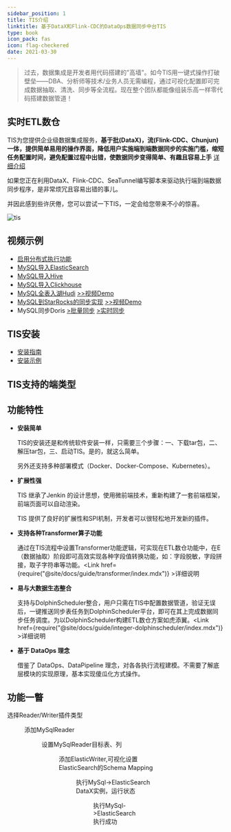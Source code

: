 ```yaml
---
sidebar_position: 1
title: TIS介绍
linktitle: 基于DataX和Flink-CDC的DataOps数据同步中台TIS
type: book
icon_pack: fas
icon: flag-checkered
date: 2021-03-30
---
```




>过去，数据集成是开发者用代码搭建的"高墙"。如今TIS用一键式操作打破壁垒——DBA、分析师等技术/业务人员无需编程，通过可视化配置即可完成数据抽取、清洗、同步等全流程。现在整个团队都能像组装乐高一样零代码搭建数据管道！

## 实时ETL数仓

TIS为您提供企业级数据集成服务，**基于批(DataX)，流(Flink-CDC、Chunjun)一体，提供简单易用的操作界面，降低用户实施端到端数据同步的实施门槛，缩短任务配置时间，避免配置过程中出错，使数据同步变得简单、有趣且容易上手** [详细介绍](https://tis.pub/docs/)

如果您正在利用DataX、Flink-CDC、SeaTunnel编写脚本来驱动执行端到端数据同步程序，是非常烦冗且容易出错的事儿。

并因此感到些许厌倦，您可以尝试一下TIS，一定会给您带来不小的惊喜。

![tis](/img/execute_model_batch_incr.jpg)

## 视频示例


* [启用分布式执行功能](https://www.bilibili.com/video/BV1Cq4y1D7z4?share_source=copy_web)
* [MySQL导入ElasticSearch](https://www.bilibili.com/video/BV1G64y1B7wm?share_source=copy_web)
* [MySQL导入Hive](https://www.bilibili.com/video/BV1Vb4y1z7DN?share_source=copy_web)
* [MySQL导入Clickhouse](https://www.bilibili.com/video/BV1x64y1B7V8/)
* [MySQL全表入湖Hudi](./example/mysql-hudi.mdx) [>>视频Demo](https://www.bilibili.com/video/BV1FF411L7Wh/?zw&vd_source=fb348e27d4839f46057045d150b06dce)
* [MySQL到StarRocks的同步实现](./example/mysql-sync-starrocks.mdx) [>>视频Demo](https://www.bilibili.com/video/BV1Ah411x7J8/?zw&vd_source=fb348e27d4839f46057045d150b06dce)
* MySQL同步Doris [>批量同步](https://www.bilibili.com/video/BV1eh4y1o7yQ) [>实时同步](https://www.bilibili.com/video/BV1nX4y1h7SW)
## TIS安装

* [安装指南](./install/tis/uber)
* [安装示例](https://www.bilibili.com/video/BV18q4y1p73B/)

## <i class="fa fa-eercast" aria-hidden="true"></i>TIS支持的端类型

<SourceSinkTable />

## 功能特性

* **安装简单**

  TIS的安装还是和传统软件安装一样，只需要三个步骤：一、下载tar包，二、解压tar包，三、启动TIS。是的，就这么简单。
  
  另外还支持多种部署模式（Docker、Docker-Compose、Kubernetes）。

* **扩展性强**

  TIS 继承了Jenkin 的设计思想，使用微前端技术，重新构建了一套前端框架，前端页面可以自动渲染。

  TIS 提供了良好的扩展性和SPI机制，开发者可以很轻松地开发新的插件。

* **支持各种Transformer算子功能**

  通过在TIS流程中设置Transformer功能逻辑，可实现在ETL数仓功能中，在E（数据抽取）阶段即可高效实现各种字段值转换功能，如：字段脱敏，字段拼接，取子字符串等功能。<Link href={require("@site/docs/guide/transformer/index.mdx")} >详细说明</Link>

* **易与大数据生态整合**

  支持与DolphinScheduler整合，用户只需在TIS中配置数据管道，验证无误后，一键推送同步表任务到DolphinScheduler平台，即可在其上完成数据同步任务调度。为以DolphinScheduler构建ETL数仓方案如虎添翼。<Link href={require("@site/docs/guide/integer-dolphinscheduler/index.mdx")} >详细说明</Link>

* **基于 DataOps 理念**

  借鉴了 DataOps、DataPipeline 理念，对各各执行流程建模。不需要了解底层模块的实现原理，基本实现傻瓜化方式操作。

## 功能一瞥

选择Reader/Writer插件类型

<Figure img={require('./enhance-extra/datax-add-step2.png')} />



添加MySqlReader

<Figure img={require('./enhance-extra/add-mysql-reader.png')} />

设置MySqlReader目标表、列

<Figure img={require('./enhance-extra/select-tab-cols.png')} />

添加ElasticWriter,可视化设置ElasticSearch的Schema Mapping

<Figure img={require('./enhance-extra/add-elastic-writer.png')} />

执行MySql->ElasticSearch DataX实例，运行状态

<Figure img={require('./enhance-extra/datax-exec-status.png')} />

执行MySql->ElasticSearch 执行成功

<Figure img={require('./enhance-extra/datax-exec-success.png')} />


<Contact/>
